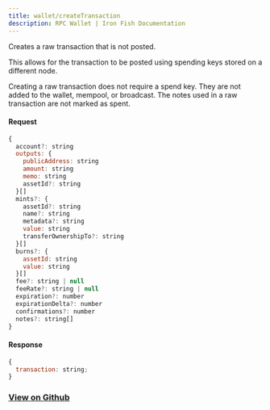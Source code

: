 ```yaml
---
title: wallet/createTransaction
description: RPC Wallet | Iron Fish Documentation
---
```


Creates a raw transaction that is not posted.

This allows for the transaction to be posted using spending keys stored on a different node.

Creating a raw transaction does not require a spend key. They are not added to the wallet, mempool, or broadcast. The notes used in a raw transaction are not marked as spent.

#### Request

```js
{
  account?: string
  outputs: {
    publicAddress: string
    amount: string
    memo: string
    assetId?: string
  }[]
  mints?: {
    assetId?: string
    name?: string
    metadata?: string
    value: string
    transferOwnershipTo?: string
  }[]
  burns?: {
    assetId: string
    value: string
  }[]
  fee?: string | null
  feeRate?: string | null
  expiration?: number
  expirationDelta?: number
  confirmations?: number
  notes?: string[]
}
```

#### Response

```js
{
  transaction: string;
}
```

### [View on Github](https://github.com/iron-fish/ironfish/blob/master/ironfish/src/rpc/routes/wallet/createTransaction.ts)
